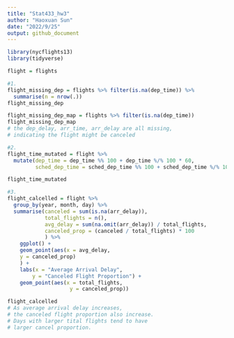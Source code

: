 ```yaml
---
title: "Stat433_hw3"
author: "Haoxuan Sun"
date: "2022/9/25"
output: github_document
---
```


```r
library(nycflights13)
library(tidyverse)

flight = flights
```
```r
#1.
flight_missing_dep = flights %>% filter(is.na(dep_time)) %>% 
  summarise(n = nrow(.))
flight_missing_dep
```
```r
flight_missing_dep_map = flights %>% filter(is.na(dep_time))
flight_missing_dep_map
# the dep_delay, arr_time, arr_delay are all missing, 
# indicating the flight might be canceled
```

```r
#2.
flight_time_mutated = flight %>% 
  mutate(dep_time = dep_time %% 100 + dep_time %/% 100 * 60,
         sched_dep_time = sched_dep_time %% 100 + sched_dep_time %/% 100 * 60)

flight_time_mutated
```

```r
#3.
flight_calcelled = flight %>%
  group_by(year, month, day) %>%
  summarise(canceled = sum(is.na(arr_delay)),
            total_flights = n(),
            avg_delay = sum(na.omit(arr_delay)) / total_flights,
            canceled_prop = (canceled / total_flights) * 100
            ) %>% 
    ggplot() + 
    geom_point(aes(x = avg_delay, 
    y = canceled_prop)
    ) + 
    labs(x = "Average Arrival Delay", 
        y = "Canceled Flight Proportion") +
    geom_point(aes(x = total_flights,
                    y = canceled_prop))

flight_calcelled
# As average arrival delay increases,
# the canceled flight proportion also increase.
# Days with larger tital flights tend to have
# larger cancel proportion.
```
